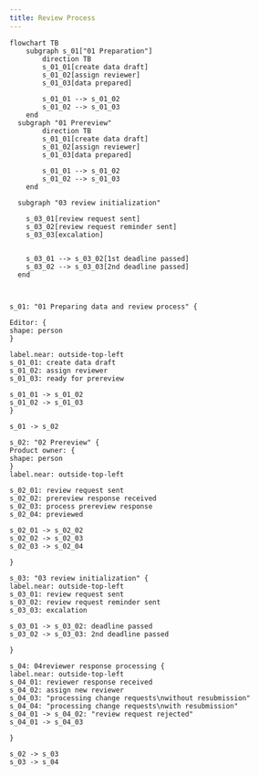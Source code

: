 ```yaml
---
title: Review Process
---
```


```
flowchart TB
    subgraph s_01["01 Preparation"]
        direction TB
        s_01_01[create data draft]
        s_01_02[assign reviewer]
        s_01_03[data prepared]

        s_01_01 --> s_01_02
        s_01_02 --> s_01_03
    end
  subgraph "01 Prereview"
        direction TB
        s_01_01[create data draft]
        s_01_02[assign reviewer]
        s_01_03[data prepared]

        s_01_01 --> s_01_02
        s_01_02 --> s_01_03
    end

  subgraph "03 review initialization"

    s_03_01[review request sent]
    s_03_02[review request reminder sent]
    s_03_03[excalation]


    s_03_01 --> s_03_02[1st deadline passed]
    s_03_02 --> s_03_03[2nd deadline passed]
  end


```

```d2

s_01: "01 Preparing data and review process" {

Editor: {
shape: person
}

label.near: outside-top-left
s_01_01: create data draft
s_01_02: assign reviewer
s_01_03: ready for prereview

s_01_01 -> s_01_02
s_01_02 -> s_01_03
}

s_01 -> s_02

s_02: "02 Prereview" {
Product owner: {
shape: person
}
label.near: outside-top-left

s_02_01: review request sent
s_02_02: prereview response received
s_02_03: process prereview response
s_02_04: previewed

s_02_01 -> s_02_02
s_02_02 -> s_02_03
s_02_03 -> s_02_04

}

s_03: "03 review initialization" {
label.near: outside-top-left
s_03_01: review request sent
s_03_02: review request reminder sent
s_03_03: excalation

s_03_01 -> s_03_02: deadline passed
s_03_02 -> s_03_03: 2nd deadline passed

}

s_04: 04reviewer response processing {
label.near: outside-top-left
s_04_01: reviewer response received
s_04_02: assign new reviewer
s_04_03: "processing change requests\nwithout resubmission"
s_04_04: "processing change requests\nwith resubmission"
s_04_01 -> s_04_02: "review request rejected"
s_04_01 -> s_04_03

}

s_02 -> s_03
s_03 -> s_04

```

```

```
